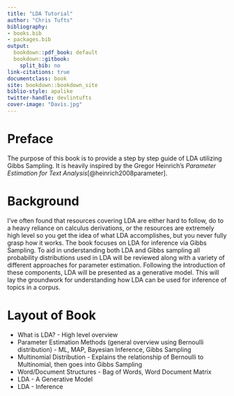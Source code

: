 ```yaml
---
title: "LDA Tutorial"
author: "Chris Tufts"
bibliography:
- books.bib
- packages.bib
output:
  bookdown::pdf_book: default
  bookdown::gitbook: 
    split_bib: no
link-citations: true
documentclass: book
site: bookdown::bookdown_site
biblio-style: apalike
twitter-handle: devlintufts
cover-image: "Davis.jpg"
---
```


# Preface {-}

The purpose of this book is to provide a step by step guide of LDA utilizing Gibbs Sampling.  It is
heavily inspired by the Gregor Heinrich's _Parameter Estimation for Text Analysis_[@heinrich2008parameter]. 

# Background {-}
I've often found that resources covering LDA are either hard to follow, do to a heavy reliance on calculus derivations, or the resources are extremely high level so you get the idea of what LDA accomplishes, but you never fully grasp how it works. The book focuses on LDA for inference via Gibbs Sampling. To aid in understanding both LDA and Gibbs sampling all probability distributions used in LDA will be reviewed along with a variety of different approaches for parameter estimation. Following the introduction of these components, LDA will be presented as a generative model.  This will lay the groundwork for understanding how LDA can be used for inference of topics in a corpus.   

# Layout of Book {-}

* What is LDA? - High level overview
* Parameter Estimation Methods (general overview using Bernoulli distribution) - ML, MAP, Bayesian Inference, Gibbs Sampling
* Multinomial Distribution - Explains the relationship of Bernoulli to Multinomial, then goes into Gibbs Sampling 
* Word/Document Structures - Bag of Words, Word Document Matrix
* LDA - A Generative Model
* LDA - Inference


